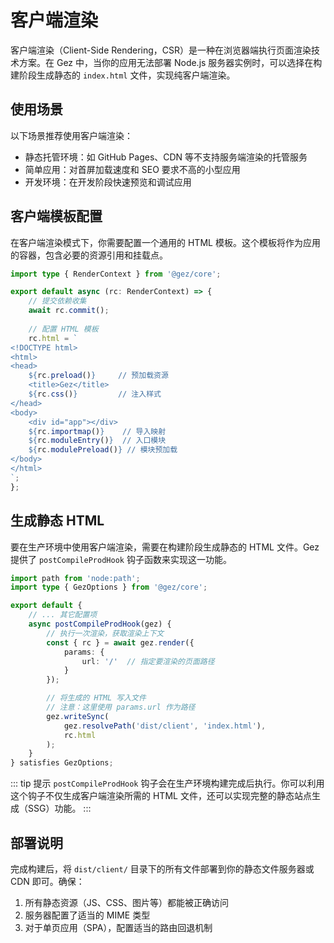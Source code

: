 # 客户端渲染

客户端渲染（Client-Side Rendering，CSR）是一种在浏览器端执行页面渲染技术方案。在 Gez 中，当你的应用无法部署 Node.js 服务器实例时，可以选择在构建阶段生成静态的 `index.html` 文件，实现纯客户端渲染。

## 使用场景

以下场景推荐使用客户端渲染：

- 静态托管环境：如 GitHub Pages、CDN 等不支持服务端渲染的托管服务
- 简单应用：对首屏加载速度和 SEO 要求不高的小型应用
- 开发环境：在开发阶段快速预览和调试应用

## 客户端模板配置

在客户端渲染模式下，你需要配置一个通用的 HTML 模板。这个模板将作为应用的容器，包含必要的资源引用和挂载点。

```ts title="src/entry.server.ts"
import type { RenderContext } from '@gez/core';

export default async (rc: RenderContext) => {
    // 提交依赖收集
    await rc.commit();
    
    // 配置 HTML 模板
    rc.html = `
<!DOCTYPE html>
<html>
<head>
    ${rc.preload()}     // 预加载资源
    <title>Gez</title>
    ${rc.css()}         // 注入样式
</head>
<body>
    <div id="app"></div>
    ${rc.importmap()}    // 导入映射
    ${rc.moduleEntry()}  // 入口模块
    ${rc.modulePreload()} // 模块预加载
</body>
</html>
`;
};
```

## 生成静态 HTML

要在生产环境中使用客户端渲染，需要在构建阶段生成静态的 HTML 文件。Gez 提供了 `postCompileProdHook` 钩子函数来实现这一功能。

```ts title="src/entry.node.ts"
import path from 'node:path';
import type { GezOptions } from '@gez/core';

export default {
    // ... 其它配置项
    async postCompileProdHook(gez) {
        // 执行一次渲染，获取渲染上下文
        const { rc } = await gez.render({
            params: {
                url: '/'  // 指定要渲染的页面路径
            }
        });

        // 将生成的 HTML 写入文件
        // 注意：这里使用 params.url 作为路径
        gez.writeSync(
            gez.resolvePath('dist/client', 'index.html'),
            rc.html
        );
    }
} satisfies GezOptions;
```

::: tip 提示
`postCompileProdHook` 钩子会在生产环境构建完成后执行。你可以利用这个钩子不仅生成客户端渲染所需的 HTML 文件，还可以实现完整的静态站点生成（SSG）功能。
:::

## 部署说明

完成构建后，将 `dist/client/` 目录下的所有文件部署到你的静态文件服务器或 CDN 即可。确保：

1. 所有静态资源（JS、CSS、图片等）都能被正确访问
2. 服务器配置了适当的 MIME 类型
3. 对于单页应用（SPA），配置适当的路由回退机制
